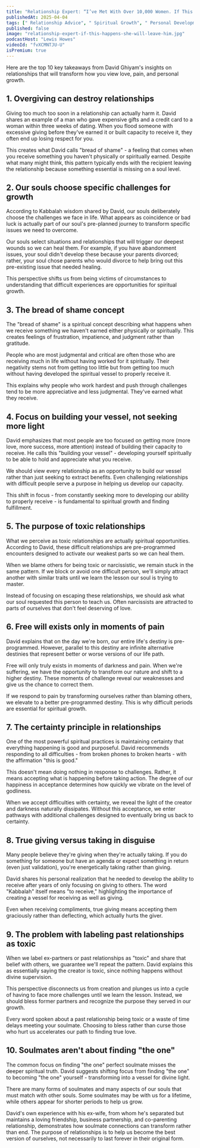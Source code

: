 ```yaml
---
title: "Relationship Expert: “I’ve Met With Over 10,000 Women. If This Happens, She Will Leave Him!”"
publishedAt: 2025-04-04
tags: [" Relationship Advice", " Spiritual Growth", " Personal Development"]
published: false
image: "relationship-expert-if-this-happens-she-will-leave-him.jpg"
podcastHost: "Lewis Howes"
videoId: "fvXCMNTJU-U"
isPremium: true
---
```



<PodcastSummaryPageLayout frontmatter={frontmatter}>

Here are the top 10 key takeaways from David Ghiyam's insights on relationships that will transform how you view love, pain, and personal growth.

## 1. Overgiving can destroy relationships

Giving too much too soon in a relationship can actually harm it. David shares an example of a man who gave expensive gifts and a credit card to a woman within three weeks of dating. When you flood someone with excessive giving before they've earned it or built capacity to receive it, they often end up losing respect for you.

This creates what David calls "bread of shame" - a feeling that comes when you receive something you haven't physically or spiritually earned. Despite what many might think, this pattern typically ends with the recipient leaving the relationship because something essential is missing on a soul level.

## 2. Our souls choose specific challenges for growth

According to Kabbalah wisdom shared by David, our souls deliberately choose the challenges we face in life. What appears as coincidence or bad luck is actually part of our soul's pre-planned journey to transform specific issues we need to overcome.

Our souls select situations and relationships that will trigger our deepest wounds so we can heal them. For example, if you have abandonment issues, your soul didn't develop these because your parents divorced; rather, your soul chose parents who would divorce to help bring out this pre-existing issue that needed healing.

This perspective shifts us from being victims of circumstances to understanding that difficult experiences are opportunities for spiritual growth.

## 3. The bread of shame concept

The "bread of shame" is a spiritual concept describing what happens when we receive something we haven't earned either physically or spiritually. This creates feelings of frustration, impatience, and judgment rather than gratitude.

People who are most judgmental and critical are often those who are receiving much in life without having worked for it spiritually. Their negativity stems not from getting too little but from getting too much without having developed the spiritual vessel to properly receive it.

This explains why people who work hardest and push through challenges tend to be more appreciative and less judgmental. They've earned what they receive.

## 4. Focus on building your vessel, not seeking more light

David emphasizes that most people are too focused on getting more (more love, more success, more attention) instead of building their capacity to receive. He calls this "building your vessel" - developing yourself spiritually to be able to hold and appreciate what you receive.

We should view every relationship as an opportunity to build our vessel rather than just seeking to extract benefits. Even challenging relationships with difficult people serve a purpose in helping us develop our capacity.

This shift in focus - from constantly seeking more to developing our ability to properly receive - is fundamental to spiritual growth and finding fulfillment.

## 5. The purpose of toxic relationships

What we perceive as toxic relationships are actually spiritual opportunities. According to David, these difficult relationships are pre-programmed encounters designed to activate our weakest parts so we can heal them.

When we blame others for being toxic or narcissistic, we remain stuck in the same pattern. If we block or avoid one difficult person, we'll simply attract another with similar traits until we learn the lesson our soul is trying to master.

Instead of focusing on escaping these relationships, we should ask what our soul requested this person to teach us. Often narcissists are attracted to parts of ourselves that don't feel deserving of love.

## 6. Free will exists only in moments of pain

David explains that on the day we're born, our entire life's destiny is pre-programmed. However, parallel to this destiny are infinite alternative destinies that represent better or worse versions of our life path.

Free will only truly exists in moments of darkness and pain. When we're suffering, we have the opportunity to transform our nature and shift to a higher destiny. These moments of challenge reveal our weaknesses and give us the chance to correct them.

If we respond to pain by transforming ourselves rather than blaming others, we elevate to a better pre-programmed destiny. This is why difficult periods are essential for spiritual growth.

## 7. The certainty principle in relationships

One of the most powerful spiritual practices is maintaining certainty that everything happening is good and purposeful. David recommends responding to all difficulties - from broken phones to broken hearts - with the affirmation "this is good."

This doesn't mean doing nothing in response to challenges. Rather, it means accepting what is happening before taking action. The degree of our happiness in acceptance determines how quickly we vibrate on the level of godliness.

When we accept difficulties with certainty, we reveal the light of the creator and darkness naturally dissipates. Without this acceptance, we enter pathways with additional challenges designed to eventually bring us back to certainty.

## 8. True giving versus taking in disguise

Many people believe they're giving when they're actually taking. If you do something for someone but have an agenda or expect something in return (even just validation), you're energetically taking rather than giving.

David shares his personal realization that he needed to develop the ability to receive after years of only focusing on giving to others. The word "Kabbalah" itself means "to receive," highlighting the importance of creating a vessel for receiving as well as giving.

Even when receiving compliments, true giving means accepting them graciously rather than deflecting, which actually hurts the giver.

## 9. The problem with labeling past relationships as toxic

When we label ex-partners or past relationships as "toxic" and share that belief with others, we guarantee we'll repeat the pattern. David explains this as essentially saying the creator is toxic, since nothing happens without divine supervision.

This perspective disconnects us from creation and plunges us into a cycle of having to face more challenges until we learn the lesson. Instead, we should bless former partners and recognize the purpose they served in our growth.

Every word spoken about a past relationship being toxic or a waste of time delays meeting your soulmate. Choosing to bless rather than curse those who hurt us accelerates our path to finding true love.

## 10. Soulmates aren't about finding "the one"

The common focus on finding "the one" perfect soulmate misses the deeper spiritual truth. David suggests shifting focus from finding "the one" to becoming "the one" yourself - transforming into a vessel for divine light.

There are many forms of soulmates and many aspects of our souls that must match with other souls. Some soulmates may be with us for a lifetime, while others appear for shorter periods to help us grow.

David's own experience with his ex-wife, from whom he's separated but maintains a loving friendship, business partnership, and co-parenting relationship, demonstrates how soulmate connections can transform rather than end. The purpose of relationships is to help us become the best version of ourselves, not necessarily to last forever in their original form.

</PodcastSummaryPageLayout>
